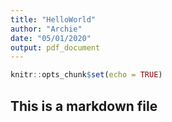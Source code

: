 ```yaml
---
title: "HelloWorld"
author: "Archie"
date: "05/01/2020"
output: pdf_document
---
```


```r
knitr::opts_chunk$set(echo = TRUE)
```


## This is a markdown file

